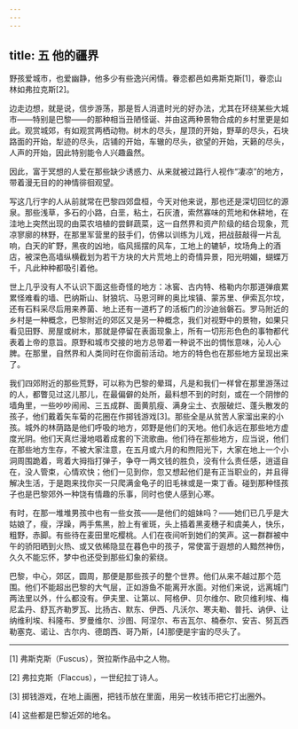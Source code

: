 ```yaml
---
---
---
```

title: 五 他的疆界
---




野孩爱城市，也爱幽静，他多少有些逸兴闲情。眷恋都邑如弗斯克斯[1]，眷恋山林如弗拉克斯[2]。

边走边想，就是说，信步游荡，那是哲人消遣时光的好办法，尤其在环绕某些大城市——特别是巴黎——的那种相当丑陋怪诞、并由这两种景物合成的乡村里更是如此。观赏城郊，有如观赏两栖动物。树木的尽头，屋顶的开始，野草的尽头，石块路面的开始，犁迹的尽头，店铺的开始，车辙的尽头，欲望的开始，天籁的尽头，人声的开始，因此特别能令人兴趣盎然。

因此，富于冥想的人爱在那些缺少诱惑力、从来就被过路行人视作“凄凉”的地方，带着漫无目的的神情徘徊观望。

写这几行字的人从前就常在巴黎四郊盘桓，今天对他来说，那也还是深切回忆的源泉。那些浅草，多石的小路，白垩，粘土，石灰渣，索然寡味的荒地和休耕地，在洼地上突然出现的由菜农培植的尝鲜蔬菜，这一自然界和资产阶级的结合现象，荒凉寥廓的林野，在那里军营里的鼓手们，仿佛以训练为儿戏，把战鼓敲得一片乱响，白天的旷野，黑夜的凶地，临风摇摆的风车，工地上的辘轳，坟场角上的酒店，被深色高墙纵横截划为若干方块的大片荒地上的奇情异景，阳光明媚，蝴蝶万千，凡此种种都吸引着他。

世上几乎没有人不认识下面这些奇怪的地方：冰窖、古内特、格勒内尔那道弹痕累累怪难看的墙、巴纳斯山、豺狼坑、马恩河畔的奥比埃镇、蒙苏里、伊索瓦尔坟，还有石料采尽后用来养菌、地上还有一道朽了的活板门的沙迪翁磐石。罗马附近的乡村是一种概念，巴黎附近的郊区又是另一种概念，我们对视野中的景物，如果只看见田野、房屋或树木，那就是停留在表面现象上，所有一切形形色色的事物都代表着上帝的意旨。原野和城市交接的地方总带着一种说不出的惆怅意味，沁人心脾。在那里，自然界和人类同时在你面前活动。地方的特色也在那些地方呈现出来了。

我们四郊附近的那些荒野，可以称为巴黎的晕珥，凡是和我们一样曾在那里游荡过的人，都瞥见过这儿那儿，在最偏僻的处所，最料想不到的时刻，或在一个阴惨的墙角里，一些吵吵闹闹、三五成群、面黄肌瘦、满身尘土、衣服破烂、蓬头散发的孩子，他们戴着矢车菊的花圈在作掷钱游戏[3]。那些全是从贫苦人家溜出来的小孩。城外的林荫路是他们呼吸的地方，郊野是他们的天地。他们永远在那些地方虚度光阴。他们天真烂漫地唱着成套的下流歌曲。他们待在那些地方，应当说，他们在那些地方生存，不被大家注意，在五月或六月的和煦阳光下，大家在地上一个小洞周围跪着，弯着大拇指打弹子，争夺一两文钱的胜负，没有什么责任感，逍遥自在，没人管束，心情欢快；他们一见到你，忽又想起他们是有正当职业的，并且得解决生活，于是跑来找你买一只爬满金龟子的旧毛袜或是一束丁香。碰到那种怪孩子也是巴黎郊外一种饶有情趣的乐事，同时也使人感到心寒。

有时，在那一堆堆男孩中也有一些女孩——是他们的姐妹吗？——她们已几乎是大姑娘了，瘦，浮躁，两手焦黑，脸上有雀斑，头上插着黑麦穗子和虞美人，快乐，粗野，赤脚。有些待在麦田里吃樱桃。人们在夜间听到她们的笑声。这一群群被中午的骄阳晒到火热、或又依稀隐显在暮色中的孩子，常使富于遐想的人黯然神伤，久久不能忘怀，梦中也还受到那些幻象的萦绕。

巴黎，中心，郊区，圆周，那便是那些孩子的整个世界。他们从来不越过那个范围。他们不能超出巴黎的大气层，正如游鱼不能离开水面。对他们来说，远离城门两法里以外，什么都没有。伊夫里、让第以、阿格伊、贝尔维尔、欧贝维利埃、梅尼孟丹、舒瓦齐勒罗瓦、比扬古、默东、伊西、凡沃尔、寒夫勒、普托、讷伊、让纳维利埃、科隆布、罗曼维尔、沙图、阿涅尔、布吉瓦尔、楠泰尔、安吉、努瓦西勒塞克、诺让、古尔内、德朗西、哥乃斯，[4]那便是宇宙的尽头了。



* * *



[1] 弗斯克斯（Fuscus），贺拉斯作品中之人物。

[2] 弗拉克斯（Flaccus），一世纪拉丁诗人。

[3] 掷钱游戏，在地上画圈，把钱币放在里面，用另一枚钱币把它打出圈外。

[4] 这些都是巴黎近郊的地名。